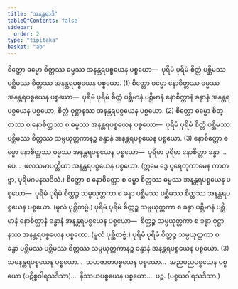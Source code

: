 ```yaml
---
title: "အနန္တရာဒိ"
tableOfContents: false
sidebar:
  order: 2
type: "tipitaka"
basket: "ab"
---
```



<DynamicBreadcrumb />

<Division number="75">

<Paragraph number="2497">
စိတ္တော ဓမ္မော စိတ္တဿ ဓမ္မဿ အနန္တရပစ္စယေန ပစ္စယော—  ပုရိမံ ပုရိမံ စိတ္တံ ပစ္ဆိမဿ ပစ္ဆိမဿ စိတ္တဿ အနန္တရပစ္စယေန ပစ္စယော. (1)
</Paragraph>

<Paragraph number="2498">
စိတ္တော ဓမ္မော နောစိတ္တဿ ဓမ္မဿ အနန္တရပစ္စယေန ပစ္စယော—  ပုရိမံ ပုရိမံ စိတ္တံ ပစ္ဆိမာနံ ပစ္ဆိမာနံ နောစိတ္တာနံ ခန္ဓာနံ အနန္တရပစ္စယေန ပစ္စယော; စိတ္တံ ဝုဋ္ဌာနဿ အနန္တရပစ္စယေန ပစ္စယော. (2)
</Paragraph>

<Paragraph number="2499">
စိတ္တော ဓမ္မော စိတ္တဿ စ နောစိတ္တဿ စ ဓမ္မဿ အနန္တရပစ္စယေန ပစ္စယော—  ပုရိမံ ပုရိမံ စိတ္တံ ပစ္ဆိမဿ ပစ္ဆိမဿ စိတ္တဿ သမ္ပယုတ္တကာနဉ္စ ခန္ဓာနံ အနန္တရပစ္စယေန ပစ္စယော. (3)
</Paragraph>

</Division>
<Division number="76">

<Paragraph number="2500">
နောစိတ္တော ဓမ္မော နောစိတ္တဿ ဓမ္မဿ အနန္တရပစ္စယေန ပစ္စယော—  ပုရိမာ ပုရိမာ နောစိတ္တာ ခန္ဓာ …ပေ…  ဖလသမာပတ္တိယာ အနန္တရပစ္စယေန ပစ္စယော. (ဣမေ ဒွေ ပူရေတုကာမေန ကာတဗ္ဗာ, ပုရိမဂမနသဒိသံ.)
</Paragraph>

<Paragraph number="2501">
စိတ္တော စ နောစိတ္တော စ ဓမ္မာ စိတ္တဿ ဓမ္မဿ အနန္တရပစ္စယေန ပစ္စယော—  ပုရိမံ ပုရိမံ စိတ္တဉ္စ သမ္ပယုတ္တကာ စ ခန္ဓာ ပစ္ဆိမဿ ပစ္ဆိမဿ စိတ္တဿ အနန္တရပစ္စယေန ပစ္စယော. (မူလံ ပုစ္ဆိတဗ္ဗံ.) ပုရိမံ ပုရိမံ စိတ္တဉ္စ သမ္ပယုတ္တကာ စ ခန္ဓာ ပစ္ဆိမာနံ ပစ္ဆိမာနံ နောစိတ္တာနံ ခန္ဓာနံ အနန္တရပစ္စယေန ပစ္စယော—  စိတ္တဉ္စ သမ္ပယုတ္တကာ စ ခန္ဓာ ဝုဋ္ဌာနဿ အနန္တရပစ္စယေန ပစ္စယော. (မူလံ ပုစ္ဆိတဗ္ဗံ.) ပုရိမံ ပုရိမံ စိတ္တဉ္စ သမ္ပယုတ္တကာ စ ခန္ဓာ ပစ္ဆိမဿ ပစ္ဆိမဿ စိတ္တဿ သမ္ပယုတ္တကာနဉ္စ ခန္ဓာနံ အနန္တရပစ္စယေန ပစ္စယော. (3)
</Paragraph>

<Paragraph number="2502">
သမနန္တရပစ္စယေန ပစ္စယော…  သဟဇာတပစ္စယေန ပစ္စယော…  အညမညပစ္စယေန ပစ္စယော (ပဋိစ္စဝါရသဒိသာ)…  နိဿယပစ္စယေန ပစ္စယော…  ပဉ္စ. (ပစ္စယဝါရသဒိသာ.)
</Paragraph>
</Division>